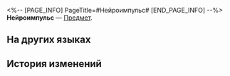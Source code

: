 <%-- [PAGE_INFO]
PageTitle=#Нейроимпульс#
[END_PAGE_INFO] --%>
{{Предмет Инфобокс
|id          = 281013
|Изображение = Предмет Нейроимпульс.png
|Тип         = 
|Инвентарь   = 
|Редкость    = 3
|Эффект      = 
|Описание    = Неописуемые материалы, с помощью которых можно открывать умения в Виртуальной вселенной: Золото и шестерёнки.
}}
{{Описание|Число, которое вы можете собрать или потратить, чтобы усилить системы поддержки в Виртуальной вселенной: Золото и шестерёнки<br /><br />''«Импульсу, зарождающемуся внутри организма, требуются определённые усилия, чтобы остаться внутри нервной системы... Если развить эту мысль, то он становится... эм... числом?»''}}
'''Нейроимпульс''' — [[Предмет]].

==На других языках==
{{На других языках
|en   = Neural Impulse
|zhs  = 神经脉冲
|zht  = 神經脈衝
|ja   = 神経インパルス
|ko   = 신경 펄스
|es   = Impulso neuronal
|fr   = Impulsion neuronale
|ru   = Нейроимпульс
|th   = กระแสประสาท
|vi   = Mạch Xung Thần Kinh
|de   = Nervenimpuls
|id   = Neural Impulse
|pt   = Impulso Neural
}}

==История изменений==
{{История изменений|3.5}}